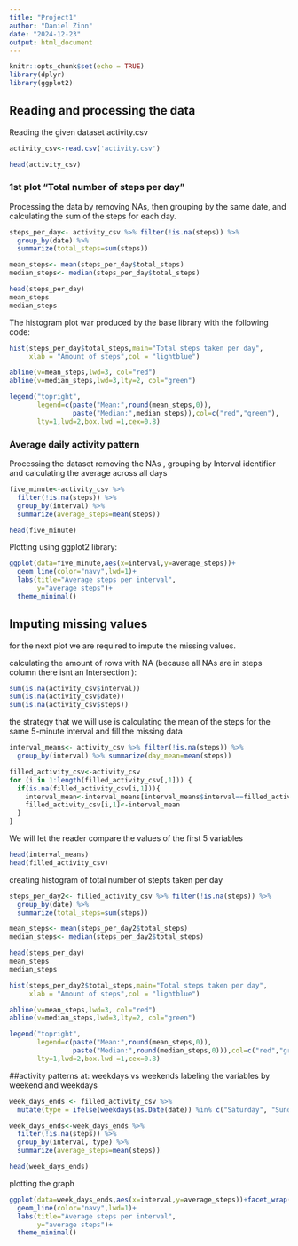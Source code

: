 ---
title: "Project1"
author: "Daniel Zinn"
date: "2024-12-23"
output: html_document
---

```{r setup, include=TRUE, echo=FALSE}
knitr::opts_chunk$set(echo = TRUE)
library(dplyr)
library(ggplot2)
```

## Reading and processing the data

Reading the given dataset activity.csv

```{r activity.csv , echo=TRUE}
activity_csv<-read.csv('activity.csv')

head(activity_csv)
```


### 1st plot "Total number of steps per day"

Processing the data by removing NAs, then grouping by the same date, and calculating the sum of the steps for each day.

```{r processing data , echo=TRUE}
steps_per_day<- activity_csv %>% filter(!is.na(steps)) %>%
  group_by(date) %>% 
  summarize(total_steps=sum(steps))

mean_steps<- mean(steps_per_day$total_steps)
median_steps<- median(steps_per_day$total_steps)

head(steps_per_day)
mean_steps
median_steps
```

The histogram plot war produced by the base library with the following code:

```{r histogram steps perday, echo=TRUE}
hist(steps_per_day$total_steps,main="Total steps taken per day",
     xlab = "Amount of steps",col = "lightblue")

abline(v=mean_steps,lwd=3, col="red")
abline(v=median_steps,lwd=3,lty=2, col="green")

legend("topright",
       legend=c(paste("Mean:",round(mean_steps,0)),
                paste("Median:",median_steps)),col=c("red","green"),
       lty=1,lwd=2,box.lwd =1,cex=0.8)
```

### Average daily activity pattern

Processing the dataset removing the NAs , grouping by Interval identifier and calculating the average across all days

```{r activity pattern plot, echo=TRUE}
five_minute<-activity_csv %>% 
  filter(!is.na(steps)) %>%
  group_by(interval) %>%
  summarize(average_steps=mean(steps))

head(five_minute)
```

Plotting using ggplot2 library:

```{r plotting average daily activity pattern}
ggplot(data=five_minute,aes(x=interval,y=average_steps))+
  geom_line(color="navy",lwd=1)+
  labs(title="Average steps per interval",
       y="average steps")+
  theme_minimal()
```

## Imputing missing values
for the next plot we are required to impute the missing values.

calculating the amount of rows with NA (because all NAs are in steps column there isnt an Intersection ): 

```{r amount of rows that contain NAs,echo=TRUE}
sum(is.na(activity_csv$interval))
sum(is.na(activity_csv$date))
sum(is.na(activity_csv$steps))
```

the strategy that we will use is calculating the mean of the steps for the same 5-minute interval and fill the missing data

```{r filling the missing data}
interval_means<- activity_csv %>% filter(!is.na(steps)) %>% 
  group_by(interval) %>% summarize(day_mean=mean(steps))

filled_activity_csv<-activity_csv
for (i in 1:length(filled_activity_csv[,1])) {
  if(is.na(filled_activity_csv[i,1])){
    interval_mean<-interval_means[interval_means$interval==filled_activity_csv[i,3],"day_mean"]
    filled_activity_csv[i,1]<-interval_mean
  }
}
```

We will let the reader compare the values of the first 5 variables

```{r compare,echo=TRUE}
head(interval_means)
head(filled_activity_csv)
```

creating histogram of total number of stepts taken per day
```{r histogram total number of steps per day,echo=TRUE}
steps_per_day2<- filled_activity_csv %>% filter(!is.na(steps)) %>%
  group_by(date) %>% 
  summarize(total_steps=sum(steps))

mean_steps<- mean(steps_per_day2$total_steps)
median_steps<- median(steps_per_day2$total_steps)

head(steps_per_day)
mean_steps
median_steps

hist(steps_per_day2$total_steps,main="Total steps taken per day",
     xlab = "Amount of steps",col = "lightblue")

abline(v=mean_steps,lwd=3, col="red")
abline(v=median_steps,lwd=3,lty=2, col="green")

legend("topright",
       legend=c(paste("Mean:",round(mean_steps,0)),
                paste("Median:",round(median_steps,0))),col=c("red","green"),
       lty=1,lwd=2,box.lwd =1,cex=0.8)

```

##activity patterns at: weekdays vs weekends
labeling the variables by weekend and weekdays
```{r proccessing the data,echo=TRUE}
week_days_ends <- filled_activity_csv %>%
  mutate(type = ifelse(weekdays(as.Date(date)) %in% c("Saturday", "Sunday"), "weekend", "weekday"))

week_days_ends<-week_days_ends %>% 
  filter(!is.na(steps)) %>%
  group_by(interval, type) %>%
  summarize(average_steps=mean(steps))

head(week_days_ends)
```

plotting the graph
```{r plotting weekends vs weekdays}
ggplot(data=week_days_ends,aes(x=interval,y=average_steps))+facet_wrap(~type,ncol=1)+
  geom_line(color="navy",lwd=1)+
  labs(title="Average steps per interval",
       y="average steps")+
  theme_minimal()
```